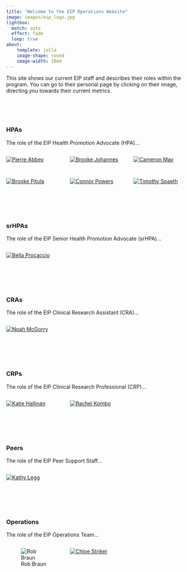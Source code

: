 ```yaml
---
title: "Welcome to the EIP Operations Website"
image: images/eip_logo.jpg
lightbox:
  match: auto
  effect: fade
  loop: true
about:
    template: jolla
    image-shape: round
    image-width: 10em
---
```


:::{#hero-heading}
This site shows our current EIP staff and describes their roles within the program. You can go to their personal page by clicking on their image, directing you towards their current metrics.
:::

<br>
<br>
<br>

### HPAs

The role of the EIP Health Promotion Advocate (HPA)...

::: {style="display: grid;grid-template-columns: repeat(auto-fill, minmax(150px, 1fr));grid-gap: 1em;" layout-valign="bottom"}
[![Pierre Abbey](images/blank_staff.jpg){group="hpa-gallery"}](p_abbey.html "Pierre Abbey")

[![Brooke Johannes](images/b_johannes.jpg){group="hpa-gallery"}](b_johannes.html "Brooke Johannes")

[![Cameron May](images/c_may.jpg){group="hpa-gallery"}](c_may.html "Cameron May")

[![Brooke Pitula](images/blank_staff.jpg){group="hpa-gallery"}](b_pitula.html "Brooke Pitula")

[![Connor Powers](images/c_powers.jpg){group="hpa-gallery"}](c_powers.html "Connor Powers")

[![Timothy Spaeth](images/t_spaeth.jpg){group="hpa-gallery"}](t_spaeth.html "Timothy Spaeth")
:::


<br>
<br>
<br>


### srHPAs

The role of the EIP Senior Health Promotion Advocate (srHPA)...

::: {style="display: grid;grid-template-columns: repeat(auto-fill, minmax(150px, 1fr));grid-gap: 1em;" layout-valign="bottom"}
[![Bella Procaccio](images/b_procaccio.jpg){group="srhpa-gallery"}](b_procaccio.html "Bella Procaccio")
:::


<br>
<br>
<br>


### CRAs

The role of the EIP Clinical Research Assistant (CRA)...

::: {style="display: grid;grid-template-columns: repeat(auto-fill, minmax(150px, 1fr));grid-gap: 1em;" layout-valign="bottom"}
[![Noah McGorry](images/n_mcGorry.jpg){group="cra-gallery"}](n_mcgorry.html "Noah McGorry")
:::


<br>
<br>
<br>


### CRPs

The role of the EIP Clinical Research Professional (CRP)...

::: {style="display: grid;grid-template-columns: repeat(auto-fill, minmax(150px, 1fr));grid-gap: 1em;" layout-valign="bottom"}
[![Katie Hallinan](images/k_hallinan.jpg){group="crp-gallery"}](k_hallinan.html "Katie Hallinan")

[![Rachel Kombo](images/r_kombo.jpg){group="crp-gallery"}](r_kombo.html "Rachel Kombo")

:::


<br>
<br>
<br>


### Peers

The role of the EIP Peer Support Staff...

::: {style="display: grid;grid-template-columns: repeat(auto-fill, minmax(150px, 1fr));grid-gap: 1em;" layout-valign="bottom"}
[![Kathy Legg](images/k_legg.jpg){group="peer-gallery"}](k_legg.html "Kathy Legg")

:::


<br>
<br>
<br>


### Operations

The role of the EIP Operations Team...

::: {style="display: grid;grid-template-columns: repeat(auto-fill, minmax(150px, 1fr));grid-gap: 1em;" layout-valign="bottom"}
![Rob Braun](images/r_braun.jpg){group="ops-gallery" fig-alt="Rob Braun"}

[![Chloe Striker](images/c_striker.jpg){group="ops-gallery"}](c_striker.html "Chloe Striker")
:::







